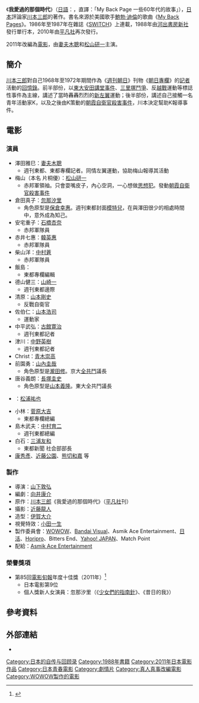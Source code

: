 {{Infobox Book 
|name = 我愛過的那個時代
|chinese_name = 
|image = 
|image_caption = 
|author = [[川本三郎|川本三郎]]
|title_orig = {{lang|ja|マイ・バック・ページ ある60年代の物語}}
|translator = [[賴明珠|賴明珠]]
|illustrator = 
|cover_artist = 
|country = {{JPN}}
|language = [[日語|日語]]
|series = 
|subject = 紀實
|genre = 
|publisher = [[河出書房新社|河出書房新社]]（1988年）<br />[[平凡社|平凡社]]（2010年）
|release_date = 1988年12月
|chinese_release_date = {{flagicon|Taiwan}} 2011年10月13日
|media_type = 
|pages = 
|format = 
|isbn = 
|oclc = 
}}
《'''我愛過的那個時代'''》（[[日語|日語]]：{{lang|ja|'''マイ・バック・ページ ある60年代の物語'''}}，直譯：「My Back Page 一些60年代的故事」），[[日本|日本]]評論家[[川本三郎|川本三郎]]的著作。書名來源於美國歌手[[鮑勃·迪倫|鮑勃·迪倫]]的歌曲《[[My_Back_Pages|My Back Pages]]》。1986年至1987年在雜誌《[[SWITCH|SWITCH]]》上連載，1988年由[[河出書房新社|河出書房新社]]發行單行本，2010年由[[平凡社|平凡社]]再次發行。

2011年改編為[[電影|電影]]，由[[妻夫木聰|妻夫木聰]]和[[松山研一|松山研一]]主演。

== 簡介 ==
[[川本三郎|川本三郎]]對自己1968年至1972年期間作為《[[週刊朝日|週刊朝日]]》刊物《[[朝日專欄|朝日專欄]]》的[[記者|記者]]活動的[[回憶錄|回憶錄]]。前半部份，以[[東大安田講堂事件|東大安田講堂事件]]、[[三里塚鬥爭|三里塚鬥爭]]、反[[越戰|越戰]]運動等標誌性事件為主線，講述了當時轟轟烈烈的[[新左翼|新左翼]]運動；後半部份，講述自己接觸一名青年活動家K，以及之後由K策動的[[朝霞自衛官殺害事件|朝霞自衛官殺害事件]]，川本決定幫助K報導事件。

== 電影 ==
{{Infobox Film
| name               = 革命青春 My Back Page
| original_name      = {{lang|ja|マイ・バック・ページ}}
| image              = My Back Page the movie.jpg
| cn_image           = 
| hk_image           = 
| tw_image           = 
| caption            = 
| image_size         =
| director           = [[山下敦弘|山下敦弘]]
| executive_producer =
| producer           = 
| writer             = 
| screenplay         = [[向井康介|向井康介]]
| story              = [[川本三郎|川本三郎]]
| based on            = 
| narrator           = 
| production_supervisor = 
| starring           = [[妻夫木聰|妻夫木聰]]<br />[[松山研一|松山研一]]<br />[[忽那汐里|忽那汐里]]<br />[[石橋杏奈|石橋杏奈]] 等
| music              = 
| maintheme          = [[真心兄弟|真心兄弟]]+[[奥田民生|奥田民生]]<br />《[[My_Back_Pages|My Back Pages]]》
| opentheme          =
| endtheme           =
| cinematography     = [[近藤龍人|近藤龍人]]
| editing            = [[佐藤崇|佐藤崇]]
| sound             =
| studio             = WOWOW FILMS、Match Point
| distributor        = [[ASMIK_ACE_ENTERTAINMENT|ASMIK ACE ENTERTAINMENT]]
| released           = {{Flagicon|Japan}} 2011年5月28日<br />{{Flagicon|Taiwan}} 2011年12月29日<br />{{Flagicon|South Korea}} 2012年3月15日
| sec-title          = 
| rate               = 
| runtime            = 141分鐘
| country            = {{JPN}}
| language           = [[日語|日語]]
| imdb_id            = 1639427
| amg_id             = 
| budget             = 
| gross              = 
| preceded_by        = 
| followed_by        = 
| cn_name            = 
| hk_name            = 
| tw_name            = 
}}
=== 演員 ===
*澤田雅巳：[[妻夫木聰|妻夫木聰]]
**週刊東都、東都專欄記者。同情左翼運動，協助梅山報導其活動
*梅山（本名 片桐優）：[[松山研一|松山研一]]
**赤邦軍領袖。只會耍嘴皮子，內心空洞，一心想做[[思想犯|思想犯]]。發動[[朝霞自衛官殺害事件|朝霞自衛官殺害事件]]
*倉田真子：[[忽那汐里|忽那汐里]]　
**角色原型是[[保倉幸惠|保倉幸惠]]。週刊東都封面[[模特兒|模特兒]]，在與澤田很少的相處時間中，意外成為知己。
*安宅重子：[[石橋杏奈|石橋杏奈]]
**赤邦軍隊員
*赤井七惠：[[韓英惠|韓英惠]]
**赤邦軍隊員
*柴山洋：[[中村蒼|中村蒼]]
**赤邦軍隊員
*飯島：{{lang|ja|[[あがた森魚|あがた森魚]]}}
**東都專欄編輯
*德山健三：[[山崎一|山崎一]]
**週刊東都邊際
*清原：[[山本剛史|山本剛史]]
**反戰自衛官
*佐伯仁：[[山本浩司_(演員)|山本浩司]]
**運動家
*中平武弘：[[古館寛治|古館寛治]]
**週刊東都記者
*津川：[[中野英樹|中野英樹]]
**週刊東都記者
*Christ：[[青木崇高|青木崇高]]
*前園勇：[[山內圭哉|山內圭哉]]　
**角色原型是[[竹本信弘|瀧田修]]。京大[[全共鬥|全共鬥]]議長
*唐谷義朗：[[長塚圭史|長塚圭史]]　
**角色原型是[[山本義隆|山本義隆]]。東大全共鬥議長
*{{lang|ja|タモツ}}：[[松浦祐也|松浦祐也]]
*小林：[[菅原大吉|菅原大吉]]
**東都專欄總編
*島木武夫：[[中村育二|中村育二]]
**週刊東都總編
*白石：[[三浦友和|三浦友和]]
**東都新聞 社会部部長
*[[康秀彥|康秀彥]]、[[近藤公園|近藤公園]]、[[熊切和嘉|熊切和嘉]] 等

=== 製作 ===
*導演：[[山下敦弘|山下敦弘]]
*編劇：[[向井康介|向井康介]]
*原作：[[川本三郎|川本三郎]]《我愛過的那個時代》（[[平凡社|平凡社]]刊）
*攝影：[[近藤龍人|近藤龍人]]
*造型：[[伊賀大介|伊賀大介]]
*視覺特效：[[小田一生|小田一生]]
*製作委員會：[[WOWOW|WOWOW]]、[[Bandai_Visual|Bandai Visual]]、Asmik Ace Entertainment、[[日活|日活]]、[[Horipro|Horipro]]、Bitters End、[[Yahoo!_JAPAN|Yahoo! JAPAN]]、Match Point
*配給：[[Asmik_Ace_Entertainment|Asmik Ace Entertainment]]

=== 榮譽獎項 ===
*第85回[[電影旬報|電影旬報]]年度十佳獎（2011年）<ref>{{Cite web|url=http://www.kinejun.com/kinejun/85/tabid/250/Default.aspx|script-title=ja:2011年 第85回キネマ旬報ベスト・テン|publisher=[[電影旬報|電影旬報]]|language=ja|access-date=2012-03-20|archive-url=https://web.archive.org/web/20121219050907/http://www.kinejun.com/kinejun/85/tabid/250/Default.aspx|archive-date=2012-12-19|dead-url=yes}}</ref>
**日本電影第9位
**個人獎新人女演員：忽那汐里（《[[少女們的指南針|少女們的指南針]]》、《昔日的我》）

== 參考資料 ==
{{Reflist}}

== 外部連結 ==
*{{official|http://mbp-movie.com/|電影官方網站}}

{{DEFAULTSORT:My Back Page}}
[[Category:日本的自传与回顾录|Category:日本的自传与回顾录]]
[[Category:1988年書籍|Category:1988年書籍]]
[[Category:2011年日本電影作品|Category:2011年日本電影作品]]
[[Category:日本青春電影|Category:日本青春電影]]
[[Category:劇情片|Category:劇情片]]
[[Category:真人真事改編電影|Category:真人真事改編電影]]
[[Category:WOWOW製作的電影|Category:WOWOW製作的電影]]